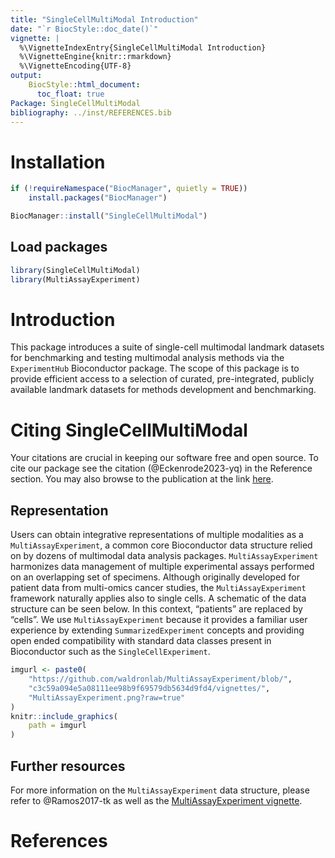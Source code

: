 ```yaml
---
title: "SingleCellMultiModal Introduction"
date: "`r BiocStyle::doc_date()`"
vignette: |
  %\VignetteIndexEntry{SingleCellMultiModal Introduction}
  %\VignetteEngine{knitr::rmarkdown}
  %\VignetteEncoding{UTF-8}
output:
    BiocStyle::html_document:
      toc_float: true
Package: SingleCellMultiModal
bibliography: ../inst/REFERENCES.bib
---
```


# Installation

```r
if (!requireNamespace("BiocManager", quietly = TRUE))
    install.packages("BiocManager")

BiocManager::install("SingleCellMultiModal")
```

## Load packages

```r
library(SingleCellMultiModal)
library(MultiAssayExperiment)
```

# Introduction

This package introduces a suite of single-cell multimodal landmark datasets for
benchmarking and testing multimodal analysis methods via the `ExperimentHub`
Bioconductor package. The scope of this package is to provide efficient access
to a selection of curated, pre-integrated, publicly available landmark datasets
for methods development and benchmarking.

# Citing SingleCellMultiModal

Your citations are crucial in keeping our software free and open source. To
cite our package see the citation (@Eckenrode2023-yq) in the Reference
section. You may also browse to the publication at the link [here][1].

[1]: https://doi.org/10.1371/journal.pcbi.1011324

## Representation

Users can obtain integrative representations of multiple modalities as a
`MultiAssayExperiment`, a common core Bioconductor data structure relied on by
dozens of multimodal data analysis packages. `MultiAssayExperiment` harmonizes
data management of multiple experimental assays performed on an overlapping set
of specimens. Although originally developed for patient data from multi-omics
cancer studies, the `MultiAssayExperiment` framework naturally applies also to
single cells. A schematic of the data structure can be seen below. In this
context, "patients" are replaced by "cells". We use `MultiAssayExperiment`
because it provides a familiar user experience by extending
`SummarizedExperiment` concepts and providing open ended compatibility with
standard data classes present in Bioconductor such as the
`SingleCellExperiment`.

```r
imgurl <- paste0(
    "https://github.com/waldronlab/MultiAssayExperiment/blob/",
    "c3c59a094e5a08111ee98b9f69579db5634d9fd4/vignettes/",
    "MultiAssayExperiment.png?raw=true"
)
knitr::include_graphics(
    path = imgurl
)
```

## Further resources

For more information on the `MultiAssayExperiment` data structure, please refer
to @Ramos2017-tk as well as the [MultiAssayExperiment vignette](https://bioconductor.org/packages/release/bioc/vignettes/MultiAssayExperiment/inst/doc/MultiAssayExperiment.html).

# References
